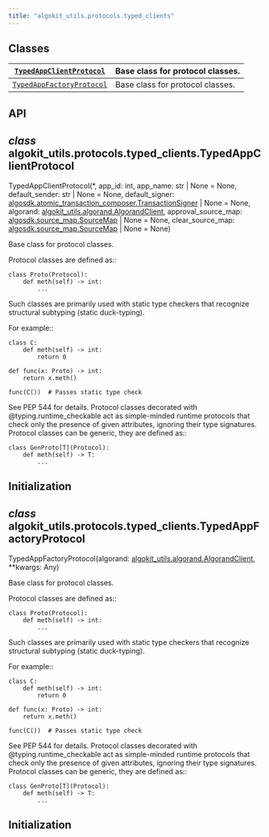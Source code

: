 ```yaml
---
title: "algokit_utils.protocols.typed_clients"
---
```


<a id="module-algokit_utils.protocols.typed_clients"></a>

<a id="algokit-utils-protocols-typed-clients"></a>

<a id="module-contents"></a>

<a id="classes"></a>

## Classes

| [`TypedAppClientProtocol`](#algokit_utils.protocols.typed_clients.TypedAppClientProtocol)   | Base class for protocol classes.   |
|---------------------------------------------------------------------------------------------|------------------------------------|
| [`TypedAppFactoryProtocol`](#algokit_utils.protocols.typed_clients.TypedAppFactoryProtocol) | Base class for protocol classes.   |

<a id="api"></a>

## API

<a id="algokit_utils.protocols.typed_clients.TypedAppClientProtocol"></a>

## *class* algokit_utils.protocols.typed_clients.TypedAppClientProtocol

TypedAppClientProtocol(\*, app_id: int, app_name: str | None = None, default_sender: str | None = None, default_signer: [algosdk.atomic_transaction_composer.TransactionSigner](../algosdk/algosdk.atomic_transaction_composer.mdx#algosdk.atomic_transaction_composer.TransactionSigner) | None = None, algorand: [algokit_utils.algorand.AlgorandClient](algokit_utils.algorand.mdx#algokit_utils.algorand.AlgorandClient), approval_source_map: [algosdk.source_map.SourceMap](../algosdk/algosdk.source_map.mdx#algosdk.source_map.SourceMap) | None = None, clear_source_map: [algosdk.source_map.SourceMap](../algosdk/algosdk.source_map.mdx#algosdk.source_map.SourceMap) | None = None)

Base class for protocol classes.

Protocol classes are defined as::

```none
class Proto(Protocol):
    def meth(self) -> int:
        ...
```

Such classes are primarily used with static type checkers that recognize
structural subtyping (static duck-typing).

For example::

```none
class C:
    def meth(self) -> int:
        return 0

def func(x: Proto) -> int:
    return x.meth()

func(C())  # Passes static type check
```

See PEP 544 for details. Protocol classes decorated with
@typing.runtime_checkable act as simple-minded runtime protocols that check
only the presence of given attributes, ignoring their type signatures.
Protocol classes can be generic, they are defined as::

```none
class GenProto[T](Protocol):
    def meth(self) -> T:
        ...
```

## Initialization

<a id="algokit_utils.protocols.typed_clients.TypedAppFactoryProtocol"></a>

## *class* algokit_utils.protocols.typed_clients.TypedAppFactoryProtocol

TypedAppFactoryProtocol(algorand: [algokit_utils.algorand.AlgorandClient](algokit_utils.algorand.mdx#algokit_utils.algorand.AlgorandClient), \*\*kwargs: Any)

Base class for protocol classes.

Protocol classes are defined as::

```none
class Proto(Protocol):
    def meth(self) -> int:
        ...
```

Such classes are primarily used with static type checkers that recognize
structural subtyping (static duck-typing).

For example::

```none
class C:
    def meth(self) -> int:
        return 0

def func(x: Proto) -> int:
    return x.meth()

func(C())  # Passes static type check
```

See PEP 544 for details. Protocol classes decorated with
@typing.runtime_checkable act as simple-minded runtime protocols that check
only the presence of given attributes, ignoring their type signatures.
Protocol classes can be generic, they are defined as::

```none
class GenProto[T](Protocol):
    def meth(self) -> T:
        ...
```

## Initialization
